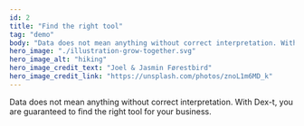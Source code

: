 ```yaml
---
id: 2
title: "Find the right tool"
tag: "demo"
body: "Data does not mean anything without correct interpretation. With Dex-t, you are guaranteed to find the right tool for your business."
hero_image: "./illustration-grow-together.svg"
hero_image_alt: "hiking"
hero_image_credit_text: "Joel & Jasmin Førestbird"
hero_image_credit_link: "https://unsplash.com/photos/znoL1m6MD_k"
---
```


Data does not mean anything without correct interpretation. With Dex-t, you are guaranteed to find the right tool for your business.
